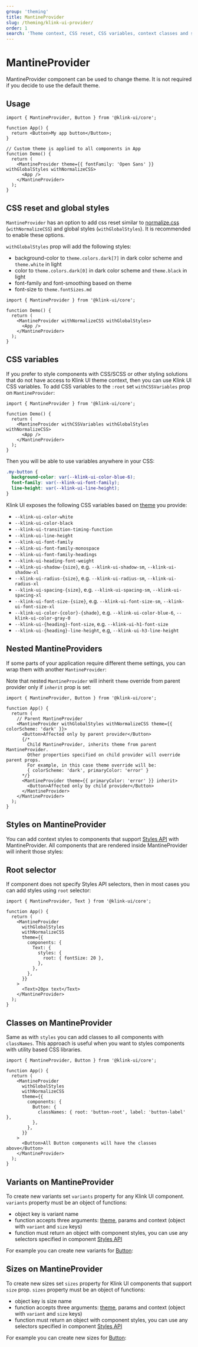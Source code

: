 ```yaml
---
group: 'theming'
title: MantineProvider
slug: /theming/klink-ui-provider/
order: 1
search: 'Theme context, CSS reset, CSS variables, context classes and styles'
---
```



# MantineProvider

MantineProvider component can be used to change theme. It is not required if you decide to use the default theme.

## Usage

```tsx
import { MantineProvider, Button } from '@klink-ui/core';

function App() {
  return <Button>My app button</Button>;
}

// Custom theme is applied to all components in App
function Demo() {
  return (
    <MantineProvider theme={{ fontFamily: 'Open Sans' }} withGlobalStyles withNormalizeCSS>
      <App />
    </MantineProvider>
  );
}
```

## CSS reset and global styles

`MantineProvider` has an option to add css reset similar to [normalize.css](https://necolas.github.io/normalize.css/) (`withNormalizeCSS`)
and global styles (`withGlobalStyles`). It is recommended to enable these options.

`withGlobalStyles` prop will add the following styles:

- background-color to `theme.colors.dark[7]` in dark color scheme and `theme.white` in light
- color to `theme.colors.dark[0]` in dark color scheme and `theme.black` in light
- font-family and font-smoothing based on theme
- font-size to `theme.fontSizes.md`

```tsx
import { MantineProvider } from '@klink-ui/core';

function Demo() {
  return (
    <MantineProvider withNormalizeCSS withGlobalStyles>
      <App />
    </MantineProvider>
  );
}
```

## CSS variables

If you prefer to style components with CSS/SCSS or other styling solutions that do not have access to Klink UI theme
context, then you can use Klink UI CSS variables. To add CSS variables to the `:root` set `withCSSVariables` prop on `MantineProvider`:

```tsx
import { MantineProvider } from '@klink-ui/core';

function Demo() {
  return (
    <MantineProvider withCSSVariables withGlobalStyles withNormalizeCSS>
      <App />
    </MantineProvider>
  );
}
```

Then you will be able to use variables anywhere in your CSS:

```css
.my-button {
  background-color: var(--klink-ui-color-blue-6);
  font-family: var(--klink-ui-font-family);
  line-height: var(--klink-ui-line-height);
}
```

Klink UI exposes the following CSS variables based on [theme](/theming/theme-object/) you provide:

- `--klink-ui-color-white`
- `--klink-ui-color-black`
- `--klink-ui-transition-timing-function`
- `--klink-ui-line-height`
- `--klink-ui-font-family`
- `--klink-ui-font-family-monospace`
- `--klink-ui-font-family-headings`
- `--klink-ui-heading-font-weight`
- `--klink-ui-shadow-{size}`, e.g. `--klink-ui-shadow-sm`, `--klink-ui-shadow-xl`
- `--klink-ui-radius-{size}`, e.g. `--klink-ui-radius-sm`, `--klink-ui-radius-xl`
- `--klink-ui-spacing-{size}`, e.g. `--klink-ui-spacing-sm`, `--klink-ui-spacing-xl`
- `--klink-ui-font-size-{size}`, e.g. `--klink-ui-font-size-sm`, `--klink-ui-font-size-xl`
- `--klink-ui-color-{color}-{shade}`, e.g. `--klink-ui-color-blue-6`, `--klink-ui-color-gray-0`
- `--klink-ui-{heading}-font-size`, e.g. `--klink-ui-h1-font-size`
- `--klink-ui-{heading}-line-height`, e.g, `--klink-ui-h3-line-height`

## Nested MantineProviders

If some parts of your application require different theme settings, you can wrap them with another `MantineProvider`:

<Demo data={ThemeDemos.nestedProviders} />

Note that nested `MantineProvider` will inherit `theme` override from parent provider only if `inherit` prop is set:

```tsx
import { MantineProvider, Button } from '@klink-ui/core';

function App() {
  return (
    // Parent MantineProvider
    <MantineProvider withGlobalStyles withNormalizeCSS theme={{ colorScheme: 'dark' }}>
      <Button>Affected only by parent provider</Button>
      {/*
        Child MantineProvider, inherits theme from parent MantineProvider.
        Other properties specified on child provider will override parent props.
        For example, in this case theme override will be:
        { colorScheme: 'dark', primaryColor: 'error' }
      */}
      <MantineProvider theme={{ primaryColor: 'error' }} inherit>
        <Button>Affected only by child provider</Button>
      </MantineProvider>
    </MantineProvider>
  );
}
```

## Styles on MantineProvider

You can add context styles to components that support [Styles API](/styles/styles-api/) with MantineProvider.
All components that are rendered inside MantineProvider will inherit those styles:

<Demo data={ThemeDemos.providerStyles} />

## Root selector

If component does not specify Styles API selectors, then in most cases you can add styles using `root` selector:

```tsx
import { MantineProvider, Text } from '@klink-ui/core';

function App() {
  return (
    <MantineProvider
      withGlobalStyles
      withNormalizeCSS
      theme={{
        components: {
          Text: {
            styles: {
              root: { fontSize: 20 },
            },
          },
        },
      }}
    >
      <Text>20px text</Text>
    </MantineProvider>
  );
}
```

## Classes on MantineProvider

Same as with `styles` you can add classes to all components with `classNames`.
This approach is useful when you want to styles components with utility based CSS libraries.

```tsx
import { MantineProvider, Button } from '@klink-ui/core';

function App() {
  return (
    <MantineProvider
      withGlobalStyles
      withNormalizeCSS
      theme={{
        components: {
          Button: {
            classNames: { root: 'button-root', label: 'button-label' },
          },
        },
      }}
    >
      <Button>All Button components will have the classes above</Button>
    </MantineProvider>
  );
}
```

## Variants on MantineProvider

To create new variants set `variants` property for any Klink UI component.
`variants` property must be an object of functions:

- object key is variant name
- function accepts three arguments: [theme](/theming/theme-object/), params and context (object with `variant` and `size` keys)
- function must return an object with component styles, you can use any selectors specified in component [Styles API](/styles/styles-api/)

For example you can create new variants for [Button](/core/button/):

<Demo data={ThemeDemos.variants} />

## Sizes on MantineProvider

To create new sizes set `sizes` property for Klink UI components that support `size` prop.
`sizes` property must be an object of functions:

- object key is size name
- function accepts three arguments: [theme](/theming/theme-object/), params and context (object with `variant` and `size` keys)
- function must return an object with component styles, you can use any selectors specified in component [Styles API](/styles/styles-api/)

For example you can create new sizes for [Button](/core/button/):

<Demo data={ThemeDemos.sizes} />
